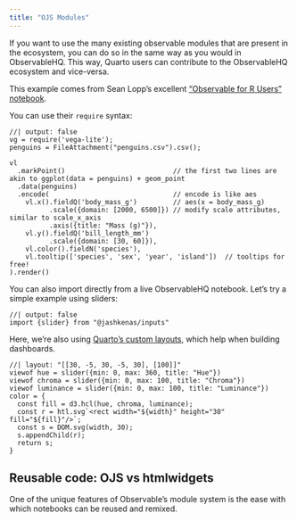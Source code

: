 ```yaml
---
title: "OJS Modules"
---
```


If you want to use the many existing observable modules
that are present in the ecosystem, you can do so in the same way
as you would in ObservableHQ. This way, Quarto users can contribute
to the ObservableHQ ecosystem and vice-versa.

This example comes from Sean Lopp's excellent ["Observable for R
Users" notebook](https://observablehq.com/@slopp/observable-for-r-users).

You can use their `require` syntax:

```ojs
//| output: false
vg = require('vega-lite');
penguins = FileAttachment("penguins.csv").csv();
```

```ojs
vl
  .markPoint()                           // the first two lines are akin to ggplot(data = penguins) + geom_point
  .data(penguins)
  .encode(                               // encode is like aes
    vl.x().fieldQ('body_mass_g')         // aes(x = body_mass_g)
          .scale({domain: [2000, 6500]}) // modify scale attributes, similar to scale_x_axis
          .axis({title: "Mass (g)"}),
    vl.y().fieldQ('bill_length_mm')     
          .scale({domain: [30, 60]}),
    vl.color().fieldN('species'),
    vl.tooltip(['species', 'sex', 'year', 'island'])  // tooltips for free!
).render()
```

You can also import directly from a live ObservableHQ notebook. Let's
try a simple example using sliders:

```ojs
//| output: false
import {slider} from "@jashkenas/inputs"
```

Here, we're also using [Quarto's custom layouts](https://quarto.org/docs/authoring/figures-and-layout.html#complex-layouts),
which help when building dashboards.

```ojs
//| layout: "[[30, -5, 30, -5, 30], [100]]"
viewof hue = slider({min: 0, max: 360, title: "Hue"})
viewof chroma = slider({min: 0, max: 100, title: "Chroma"})
viewof luminance = slider({min: 0, max: 100, title: "Luminance"})
color = {
  const fill = d3.hcl(hue, chroma, luminance);
  const r = htl.svg`<rect width="${width}" height="30" fill="${fill}"/>`;
  const s = DOM.svg(width, 30);
  s.appendChild(r);
  return s;
}
```

## Reusable code: OJS vs htmlwidgets

One of the unique features of Observable's module system is the ease
with which notebooks can be reused and remixed. 
